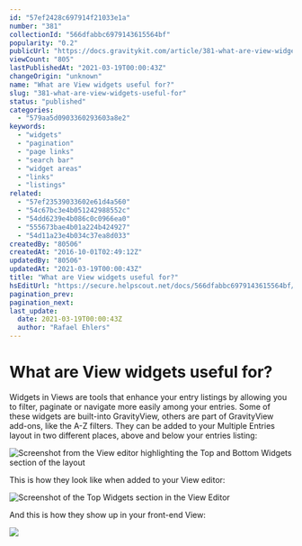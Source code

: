 ```yaml
---
id: "57ef2428c697914f21033e1a"
number: "381"
collectionId: "566dfabbc6979143615564bf"
popularity: "0.2"
publicUrl: "https://docs.gravitykit.com/article/381-what-are-view-widgets-useful-for"
viewCount: "805"
lastPublishedAt: "2021-03-19T00:00:43Z"
changeOrigin: "unknown"
name: "What are View widgets useful for?"
slug: "381-what-are-view-widgets-useful-for"
status: "published"
categories: 
  - "579aa5d0903360293603a8e2"
keywords: 
  - "widgets"
  - "pagination"
  - "page links"
  - "search bar"
  - "widget areas"
  - "links"
  - "listings"
related: 
  - "57ef23539033602e61d4a560"
  - "54c67bc3e4b051242988552c"
  - "54dd6239e4b086c0c0966ea0"
  - "555673bae4b01a224b424927"
  - "54d11a23e4b034c37ea8d033"
createdBy: "80506"
createdAt: "2016-10-01T02:49:12Z"
updatedBy: "80506"
updatedAt: "2021-03-19T00:00:43Z"
title: "What are View widgets useful for?"
hsEditUrl: "https://secure.helpscout.net/docs/566dfabbc6979143615564bf/article/57ef2428c697914f21033e1a"
pagination_prev: 
pagination_next: 
last_update:
  date: 2021-03-19T00:00:43Z
  author: "Rafael Ehlers"
---
```


# What are View widgets useful for?


 Widgets in Views are tools that enhance your entry listings by allowing you to filter, paginate or navigate more easily among your entries. Some of these widgets are built-into GravityView, others are part of GravityView add-ons, like the A-Z filters. They can be added to your Multiple Entries layout in two different places, above and below your entries listing:   

 ![Screenshot from the View editor highlighting the Top and Bottom Widgets section of the layout](https://s3.amazonaws.com/helpscout.net/docs/assets/54c58489e4b051242988532c/images/6053e9263f70ab34d9ba0c9a/file-373Ld0Rx1R.png)

This is how they look like when added to your View editor:

![Screenshot of the Top Widgets section in the View Editor](https://s3.amazonaws.com/helpscout.net/docs/assets/54c58489e4b051242988532c/images/6053e98d207e3b1188e1dceb/file-peanA70flg.png)

And this is how they show up in your front-end View:

![](https://s3.amazonaws.com/helpscout.net/docs/assets/54c58489e4b051242988532c/images/58c305c3dd8c8e56bfa85cb3/file-1qgZ93ybs2.jpg)